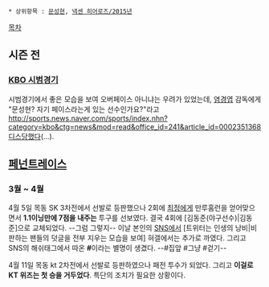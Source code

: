  * 상위항목 : [[문성현]], [[넥센 히어로즈/2015년]]

[[목차]]
== 시즌 전 ==
=== [[KBO 시범경기]] ===
시범경기에서 좋은 모습을 보여 오버페이스 아니냐는 우려가 있었는데, [[염경엽]] 감독에게 "문성현? 자기 페이스라는게 있는 선수인가요?"라고 [[http://sports.news.naver.com/sports/index.nhn?category=kbo&ctg=news&mod=read&office_id=241&article_id=0002351368 디스]]당했다(...).

== [[페넌트레이스]] ==
=== 3월 ~ 4월 ===
4월 5일 목동 SK 3차전에서 선발로 등판했으나 2회에 [[최정]]에게 만루홈런을 얻어맞으면서 '''1.1이닝만에 7점을 내주는''' 투구를 선보였다. 결국 4회에 [김동준(야구선수)|김동준]으로 교체되었다. --그럼 그렇지-- 이날 본인의 [[소셜 네트워크 서비스|SNS]]에서 [트위터는 인생의 낭비|비판하는 팬들의 덧글을 전부 지우는 모습을 보여] 혀갤에서는 추가로 까였다. 그리고 SNS의 해쉬태그에서 따온 '''#'''이라는 별명이 생겼다. --#집앞 #그냥 #걷기--

4월 11일 목동 kt 2차전에서 선발로 등판하였으나 패전 투수가 되었다. 그리고 '''이걸로 KT 위즈는 첫 승을 거두었다'''. 특단의 조치가 필요한 상황이다.
